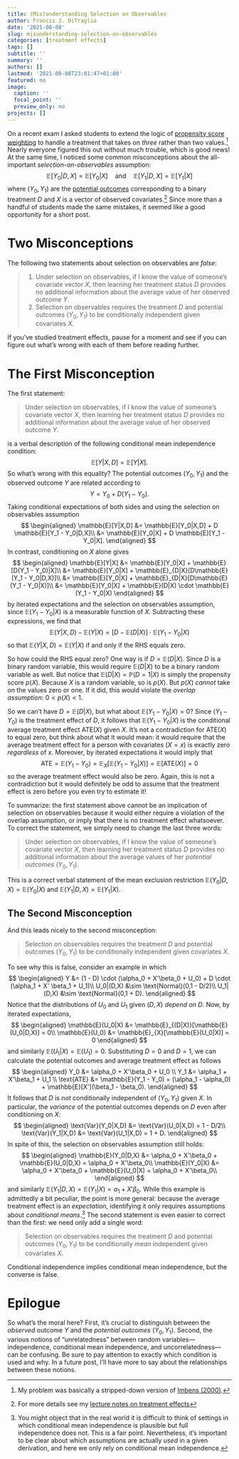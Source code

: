```yaml
---
title: (Mis)understanding Selection on Observables
author: Francis J. DiTraglia
date: '2021-08-08'
slug: misunderstanding-selection-on-observables
categories: [treatment effects]
tags: []
subtitle: ''
summary: ''
authors: []
lastmod: '2021-08-08T23:01:47+01:00'
featured: no
image:
  caption: ''
  focal_point: ''
  preview_only: no
projects: []
---
```



On a recent exam I asked students to extend the logic of [propensity score weighting](https://expl.ai/BASRRGX) to handle a treatment that takes on *three* rather than two values.^[My problem was basically a stripped-down version of [Imbens (2000)](https://academic.oup.com/biomet/article-abstract/87/3/706/293734).] Nearly everyone figured this out without much trouble, which is good news! At the same time, I noticed some common misconceptions about the all-important *selection-on-observables* assumption:
$$
	\mathbb{E}[Y_0|D,X] = \mathbb{E}[Y_0|X] \quad \text{and} \quad 
	\mathbb{E}[Y_1|D,X] = \mathbb{E}[Y_1|X]
$$
where $(Y_0, Y_1)$ are the [potential outcomes](https://expl.ai/QHUAVRV) corresponding to a binary treatment $D$ and $X$ is a vector of observed covariates.^[For more details see my [lecture notes on treatment effects](https://www.treatment-effects.com/)] Since more than a handful of students made the same mistakes, it seemed like a good opportunity for a short post.

# Two Misconceptions
The following two statements about selection on observables are *false*:

> 1. Under selection on observables, if I know the value of someone's covariate vector $X$, then learning her treatment status $D$ provides no additional information about the average value of her observed outcome $Y$.
> 2. Selection on observables requires the treatment $D$ and potential outcomes $(Y_0,Y_1)$ to be conditionally independent given covariates $X$.

If you've studied treatment effects, pause for a moment and see if you can figure out what's wrong with each of them before reading further.

# The First Misconception

The first statement:

> Under selection on observables, if I know the value of someone's covariate vector $X$, then learning her treatment status $D$ provides no additional information about the average value of her observed outcome $Y$.
 
is  a verbal description of the following conditional mean independence condition:
$$
\mathbb{E}[Y|X,D] = \mathbb{E}[Y|X].
$$
So what's wrong with this equality? The potential outcomes $(Y_0, Y_1)$ and the observed outcome $Y$ are related according to
$$
Y = Y_0 + D (Y_1 - Y_0).
$$
Taking conditional expectations of both sides and using the selection on observables assumption 
$$
\begin{aligned}
\mathbb{E}[Y|X,D] &= \mathbb{E}[Y_0|X,D] + D \mathbb{E}[Y_1 - Y_0|D,X]\\
&= \mathbb{E}[Y_0|X] + D \mathbb{E}[Y_1 - Y_0|X].
\end{aligned}
$$
In contrast, conditioning on $X$ alone gives
$$
\begin{aligned}
\mathbb{E}[Y|X] &= \mathbb{E}[Y_0|X] + \mathbb{E}[D(Y_1 - Y_0)|X]\\
&= \mathbb{E}[Y_0|X] + \mathbb{E}_{D|X}[D\mathbb{E}(Y_1 - Y_0|D,X)]\\
&= \mathbb{E}[Y_0|X] + \mathbb{E}_{D|X}[D\mathbb{E}(Y_1 - Y_0|X)]\\
&= \mathbb{E}[Y_0|X] + \mathbb{E}(D|X) \cdot \mathbb{E}(Y_1 - Y_0|X)
\end{aligned}
$$
by iterated expectations and the selection on observables assumption, since $\mathbb{E}(Y_1 - Y_0|X)$ is a measurable function of $X$. Subtracting these expressions, we find that
$$
\mathbb{E}(Y|X,D) - \mathbb{E}(Y|X) = \left[ D - \mathbb{E}(D|X) \right] \cdot \mathbb{E}(Y_1 - Y_0|X)
$$
so that $\mathbb{E}(Y|X,D) = \mathbb{E}(Y|X)$ if and only if the RHS equals zero.

So how could the RHS equal zero? One way is if $D = \mathbb{E}(D|X)$. Since $D$ is a binary random variable, this would require $\mathbb{E}(D|X)$ to be a binary random variable as well. But notice that $\mathbb{E}(D|X) = \mathbb{P}(D=1|X)$ is simply the propensity score $p(X)$. Because $X$ is a random variable, so is $p(X)$. But $p(X)$ *cannot* take on the values zero or one. If it did, this would violate the *overlap assumption*: $0 < p(X) < 1$.

So we can't have $D = \mathbb{E}(D|X)$, but what about $\mathbb{E}(Y_1 - Y_0|X)=0$? Since $(Y_1 - Y_0)$ is the treatment effect of $D$, it follows that $\mathbb{E}(Y_1 - Y_0|X)$ is the conditional average treatment effect $\text{ATE}(X)$ given $X$. It's not a contradiction for $\text{ATE}(X)$ to equal zero, but think about what it would mean: it would require that the average treatment effect for a person with covariates $(X = x)$ is exactly zero *regardless* of $x$. Moreover, by iterated expectations it would imply that
$$
\text{ATE} = \mathbb{E}(Y_1 - Y_0) = \mathbb{E}_X[\mathbb{E}(Y_1 - Y_0|
X)] = \mathbb{E}[\text{ATE}(X)] = 0
$$
so the average treatment effect would also be zero. Again, this is not a contradiction but it would definitely be odd to assume that the treatment effect is zero before you even try to estimate it!

To summarize: the first statement above cannot be an implication of selection on observables because it would either require a violation of the overlap assumption, or imply that there is no treatment effect whatsoever. To correct the statement, we simply need to change the last three words: 

> Under selection on observables, if I know the value of someone's covariate vector $X$, then learning her treatment status $D$ provides no additional information about the average values of her *potential outcomes* $(Y_0, Y_1)$.

This is a correct verbal statement of the mean exclusion restriction $\mathbb{E}(Y_0|D,X) = \mathbb{E}(Y_0|X)$ and $\mathbb{E}(Y_1|D,X) = \mathbb{E}(Y_1|X)$.

## The Second Misconception

And this leads nicely to the second misconception:

> Selection on observables requires the treatment $D$ and potential outcomes $(Y_0,Y_1)$ to be conditionally independent given covariates $X$.

To see why this is false, consider an example in which 
$$
\begin{aligned}
Y &= (1 - D) \cdot (\alpha_0 + X'\beta_0 + U_0) + D \cdot (\alpha_1 + X' \beta_1 + U_1)\\
U_0|(D,X) &\sim \text{Normal}(0,1 - D/2)\\
U_1|(D,X) &\sim \text{Normal}(0,1 + D).
\end{aligned}
$$
Notice that the distributions of $U_0$ and $U_1$ given $(D,X)$ *depend on* $D$. Now, by iterated expectations,
$$
\begin{aligned}
\mathbb{E}(U_0|X) &= \mathbb{E}_{(D|X)}[\mathbb{E}(U_0|D,X)] = 0\\
\mathbb{E}(U_0) &= \mathbb{E}_{X}[\mathbb{E}(U_0|X)] =  0
\end{aligned}
$$
and similarly $\mathbb{E}(U_1|X) = \mathbb{E}(U_1)=0$. Substituting $D=0$ and $D=1$, we can calculate the potential outcomes and average treatment effect as follows
$$
\begin{aligned}
Y_0 &= \alpha_0 + X'\beta_0 + U_0 \\
Y_1 &= \alpha_1 + X'\beta_1 + U_1 \\
\text{ATE} &= \mathbb{E}(Y_1 - Y_0) = (\alpha_1 - \alpha_0) + \mathbb{E}[X'](\beta_1 - \beta_0).
\end{aligned}
$$
It follows that $D$ is *not* conditionally independent of $(Y_0, Y_1)$ given $X$. In particular, the *variance* of the potential outcomes depends on $D$ even after conditioning on $X$:
$$
\begin{aligned}
\text{Var}(Y_0|X,D) &= \text{Var}(U_0|X,D) = 1 - D/2\\
\text{Var}(Y_1|X,D) &= \text{Var}(U_1|X,D) = 1 + D.
\end{aligned}
$$
In spite of this, the selection on observables assumption still holds: 
$$
\begin{aligned}
\mathbb{E}(Y_0|D,X) &= \alpha_0 + X'\beta_0 + \mathbb{E}(U_0|D,X) = \alpha_0 + X'\beta_0\\
\mathbb{E}(Y_0|X) &= \alpha_0 + X'\beta_0 + \mathbb{E}(U_0|X) = \alpha_0 + X'\beta_0\\
\end{aligned}
$$
and similarly $\mathbb{E}(Y_1|D,X) = \mathbb{E}(Y_1|X) = \alpha_1 + X'\beta_0$. While this example is admittedly a bit peculiar, the point is more general: because the average treatment effect is an *expectation*, identifying it only requires assumptions about *conditional means*.^[You might object that in the real world it is difficult to think of settings in which conditional mean independence is plausible but full independence does not. This is a fair point. Nevertheless, it's important to be clear about which assumptions are actually *used* in a given derivation, and here we only rely on conditional mean independence.] The second statement is even easier to correct than the first: we need only add a single word:

> Selection on observables requires the treatment $D$ and potential outcomes $(Y_0,Y_1)$ to be conditionally *mean* independent given covariates $X$.

Conditional independence implies conditional mean independence, but the converse is false.

# Epilogue
So what's the moral here? First, it's crucial to distinguish between the *observed* outcome $Y$ and the *potential outcomes* $(Y_0, Y_1)$. Second, the various notions of "unrelatedness" between random variables—independence, conditional mean independence, and uncorrelatedness—can be confusing. Be sure to pay attention to exactly which condition is used and why. In a future post, I'll have more to say about the relationships between these notions.


